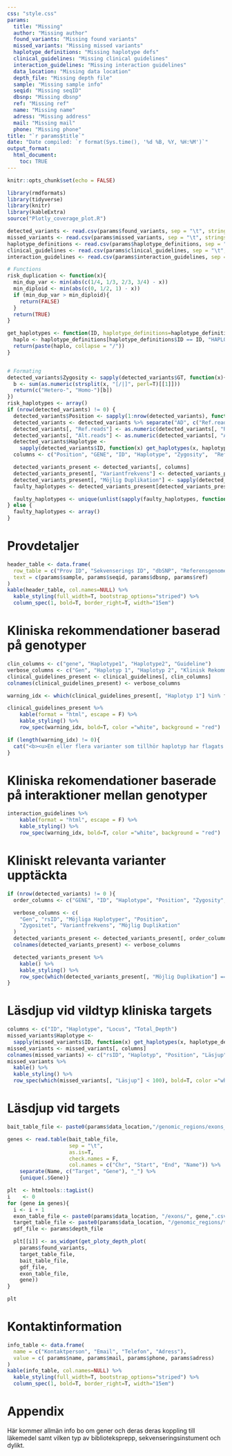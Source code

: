```yaml
---
css: "style.css"
params:
  title: "Missing"
  author: "Missing author"
  found_variants: "Missing found variants"
  missed_variants: "Missing missed variants"
  haplotype_definitions: "Missing haplotype defs"
  clinical_guidelines: "Missing clinical guidelines"
  interaction_guidelines: "Missing interaction guidelines"
  data_location: "Missing data location"
  depth_file: "Missing depth file"
  sample: "Missing sample info"
  seqid: "Missing seqID"
  dbsnp: "Missing dbsnp"
  ref: "Missing ref"
  name: "Missing name"
  adress: "Missing address"
  mail: "Missing mail"
  phone: "Missing phone"
title: "`r params$title`"
date: "Date compiled: `r format(Sys.time(), '%d %B, %Y, %H:%M')`"
output_format:
  html_document:
    toc: TRUE
---
```


```r
knitr::opts_chunk$set(echo = FALSE)

library(rmdformats)
library(tidyverse)
library(knitr)
library(kableExtra)
source("Plotly_coverage_plot.R")
```

```r
detected_variants <- read.csv(params$found_variants, sep = "\t", stringsAsFactors = F, row.names = NULL)
missed_variants <- read.csv(params$missed_variants, sep = "\t", stringsAsFactors = F,  row.names = NULL)
haplotype_definitions <- read.csv(params$haplotype_definitions, sep = "\t", stringsAsFactors = F,  row.names = NULL)
clinical_guidelines <- read.csv(params$clinical_guidelines, sep = "\t", stringsAsFactors = F,  row.names = NULL)
interaction_guidelines <- read.csv(params$interaction_guidelines, sep = "\t", stringsAsFactors = F,  row.names = NULL)

# Functions
risk_duplication <- function(x){
  min_dup_var <- min(abs(c(1/4, 1/3, 2/3, 3/4) - x))
  min_diploid <- min(abs(c(0, 1/2, 1) - x))
  if (min_dup_var > min_diploid){
    return(FALSE)
  }
  return(TRUE)
}

get_haplotypes <- function(ID, haplotype_definitions=haplotype_definitions) {
  haplo <- haplotype_definitions[haplotype_definitions$ID == ID, "HAPLOTYPE"]
  return(paste(haplo, collapse = "/"))
}


# Formating
detected_variants$Zygosity <- sapply(detected_variants$GT, function(x){
  b <- sum(as.numeric(strsplit(x, "[/|]", perl=T)[[1]]))
  return(c("Hetero-", "Homo-")[b])
})
risk_haplotypes <- array()
if (nrow(detected_variants) != 0) {
  detected_variants$Position <- sapply(1:nrow(detected_variants), function(i) paste0(detected_variants[i, 1], ":", detected_variants[i, "POS"]))
  detected_variants <- detected_variants %>% separate("AD", c("Ref.reads", "Alt.reads"), ",", remove=F)
  detected_variants[, "Ref.reads"] <- as.numeric(detected_variants[, "Ref.reads"])
  detected_variants[, "Alt.reads"] <- as.numeric(detected_variants[, "Alt.reads"])
  detected_variants$Haplotype <-
    sapply(detected_variants$ID, function(x) get_haplotypes(x, haplotype_definitions))
  columns <- c("Position", "GENE", "ID", "Haplotype", "Zygosity",  "Ref.reads", "Alt.reads", "GQ")

  detected_variants_present <- detected_variants[, columns]
  detected_variants_present[, "Variantfrekvens"] <- detected_variants_present[, "Alt.reads"]/(detected_variants_present[, "Alt.reads"] + detected_variants_present[, "Ref.reads"])
  detected_variants_present[, "Möjlig Duplikation"] <- sapply(detected_variants_present[, "Variantfrekvens"], risk_duplication)
  faulty_haplotypes <- detected_variants_present[detected_variants_present[, "Möjlig Duplikation"] == TRUE, "Haplotype"]

  faulty_haplotypes <- unique(unlist(sapply(faulty_haplotypes, function(x) strsplit(x, "/"))))
} else {
  faulty_haplotypes <- array()
}
```

# Provdetaljer

```r
header_table <- data.frame(
  row_table = c("Prov ID", "Sekvenserings ID", "dbSNP", "Referensgenomens sökväg"),
  text = c(params$sample, params$seqid, params$dbsnp, params$ref)
)
kable(header_table, col.names=NULL) %>%
  kable_styling(full_width=T, bootstrap_options="striped") %>%
  column_spec(1, bold=T, border_right=T, width="15em")

```

# Kliniska rekommendationer baserad på genotyper

```r
clin_columns <- c("gene", "Haplotype1", "Haplotype2", "Guideline")
verbose_columns <- c("Gen", "Haplotyp 1", "Haplotyp 2", "Klinisk Rekommendation")
clinical_guidelines_present <- clinical_guidelines[, clin_columns]
colnames(clinical_guidelines_present) <- verbose_columns

warning_idx <- which(clinical_guidelines_present[, "Haplotyp 1"] %in% faulty_haplotypes | clinical_guidelines_present[, "Haplotyp 2"] %in% faulty_haplotypes)

clinical_guidelines_present %>%
    kable(format = "html", escape = F) %>%
    kable_styling() %>%
    row_spec(warning_idx, bold=T, color ="white", background = "red")

```

```r
if (length(warning_idx) != 0){
  cat("<b><u>En eller flera varianter som tillhör haplotyp har flagats som osäker.\n Följ inte rödmarkerade kliniska rekommendationer! </u></b>")
}

```

# Kliniska rekomendationer baserade på interaktioner mellan genotyper

```r
interaction_guidelines %>%
    kable(format = "html", escape = F) %>%
    kable_styling() %>%
    row_spec(warning_idx, bold=T, color ="white", background = "red")
```

# Kliniskt relevanta varianter upptäckta

```r
if (nrow(detected_variants) != 0 ){
  order_columns <- c("GENE", "ID", "Haplotype", "Position", "Zygosity", "Variantfrekvens", "Möjlig Duplikation")

  verbose_columns <- c(
    "Gen", "rsID", "Möjliga Haplotyper", "Position",
    "Zygositet", "Variantfrekvens", "Möjlig Duplikation"
  )
  detected_variants_present <- detected_variants_present[, order_columns]
  colnames(detected_variants_present) <- verbose_columns

  detected_variants_present %>%
    kable() %>%
    kable_styling() %>%
    row_spec(which(detected_variants_present[, "Möjlig Duplikation"] == T), bold=T, color="white", background="red")
}
```

# Läsdjup vid vildtyp kliniska targets

```r
columns <- c("ID", "Haplotype", "Locus", "Total_Depth")
missed_variants$Haplotype <-
  sapply(missed_variants$ID, function(x) get_haplotypes(x, haplotype_definitions))
missed_variants <- missed_variants[, columns]
colnames(missed_variants) <- c("rsID", "Haplotyp", "Position", "Läsjup")
missed_variants %>%
  kable() %>%
  kable_styling() %>%
  row_spec(which(missed_variants[, "Läsjup"] < 100), bold=T, color ="white", background = "red") # hardcoded bad
```

# Läsdjup vid targets

```r
bait_table_file <- paste0(params$data_location,"/genomic_regions/exons_variants_pharmacogenomics_18_06_2019_ex_cyp2d6.bed")

genes <- read.table(bait_table_file, 
                    sep = "\t", 
                    as.is=T, 
                    check.names = F, 
                    col.names = c("Chr", "Start", "End", "Name")) %>%
    separate(Name, c("Target", "Gene"), "_") %>% 
    {unique(.$Gene)}

plt  <- htmltools::tagList()
i    <- 0
for (gene in genes){
  i <- i + 1
  exon_table_file <- paste0(params$data_location, "/exons/", gene,".csv")
  target_table_file <- paste0(params$data_location, "/genomic_regions/target_rsid.bed")
  gdf_file <- params$depth_file

  plt[[i]] <- as_widget(get_ploty_depth_plot(
    params$found_variants,
    target_table_file,
    bait_table_file,
    gdf_file,
    exon_table_file,
    gene))
}
```

```r
plt
```


# Kontaktinformation

```r
info_table <- data.frame(
  name = c("Kontaktperson", "Email", "Telefon", "Adress"),
  value = c( params$name, params$mail, params$phone, params$adress)
)
kable(info_table, col.names=NULL) %>%
  kable_styling(full_width=T, bootstrap_options="striped") %>%
  column_spec(1, bold=T, border_right=T, width="15em")
```

# Appendix
Här kommer allmän info bo  om gener och deras deras koppling till läkemedel samt vilken typ av biblioteksprepp, sekvenseringsinstument  och dylikt.
